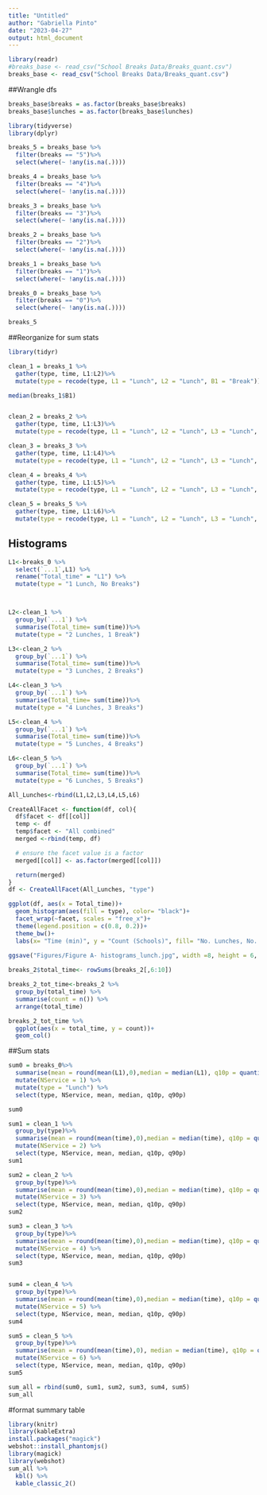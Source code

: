 ```yaml
---
title: "Untitled"
author: "Gabriella Pinto"
date: "2023-04-27"
output: html_document
---
```


```r
library(readr)
#breaks_base <- read_csv("School Breaks Data/Breaks_quant.csv")
breaks_base <- read_csv("School Breaks Data/Breaks_quant.csv")
```

##Wrangle dfs

```r
breaks_base$breaks = as.factor(breaks_base$breaks)
breaks_base$lunches = as.factor(breaks_base$lunches)

library(tidyverse)
library(dplyr)

breaks_5 = breaks_base %>%
  filter(breaks == "5")%>%
  select(where(~ !any(is.na(.))))

breaks_4 = breaks_base %>%
  filter(breaks == "4")%>%
  select(where(~ !any(is.na(.))))

breaks_3 = breaks_base %>%
  filter(breaks == "3")%>%
  select(where(~ !any(is.na(.))))

breaks_2 = breaks_base %>%
  filter(breaks == "2")%>%
  select(where(~ !any(is.na(.))))

breaks_1 = breaks_base %>%
  filter(breaks == "1")%>%
  select(where(~ !any(is.na(.))))

breaks_0 = breaks_base %>%
  filter(breaks == "0")%>%
  select(where(~ !any(is.na(.))))

breaks_5

```



##Reorganize for sum stats

```r
library(tidyr)

clean_1 = breaks_1 %>%
  gather(type, time, L1:L2)%>%
  mutate(type = recode(type, L1 = "Lunch", L2 = "Lunch", B1 = "Break"))

median(breaks_1$B1)


clean_2 = breaks_2 %>%
  gather(type, time, L1:L3)%>%
  mutate(type = recode(type, L1 = "Lunch", L2 = "Lunch", L3 = "Lunch", B1 = "Break", B2 = "Break"))

clean_3 = breaks_3 %>%
  gather(type, time, L1:L4)%>%
  mutate(type = recode(type, L1 = "Lunch", L2 = "Lunch", L3 = "Lunch", L4 = "Lunch", B1 = "Break", B2 = "Break", B3 = "Break"))

clean_4 = breaks_4 %>%
  gather(type, time, L1:L5)%>%
  mutate(type = recode(type, L1 = "Lunch", L2 = "Lunch", L3 = "Lunch", L4 = "Lunch", L5 = "Lunch", B1 = "Break", B2 = "Break", B3 = "Break", B4 = "Break"))

clean_5 = breaks_5 %>%
  gather(type, time, L1:L6)%>%
  mutate(type = recode(type, L1 = "Lunch", L2 = "Lunch", L3 = "Lunch", L4 = "Lunch", L5 = "Lunch", L6 = "Lunch", B1 = "Break", B2 = "Break", B3 = "Break", B4 = "Break", B5 = "Break"))

```

## Histograms

```r


L1<-breaks_0 %>% 
  select(`...1`,L1) %>% 
  rename("Total_time" = "L1") %>% 
  mutate(type = "1 Lunch, No Breaks")



L2<-clean_1 %>% 
  group_by(`...1`) %>% 
  summarise(Total_time= sum(time))%>% 
  mutate(type = "2 Lunches, 1 Break")

L3<-clean_2 %>% 
  group_by(`...1`) %>% 
  summarise(Total_time= sum(time))%>% 
  mutate(type = "3 Lunches, 2 Breaks")

L4<-clean_3 %>% 
  group_by(`...1`) %>% 
  summarise(Total_time= sum(time))%>% 
  mutate(type = "4 Lunches, 3 Breaks")

L5<-clean_4 %>% 
  group_by(`...1`) %>% 
  summarise(Total_time= sum(time))%>% 
  mutate(type = "5 Lunches, 4 Breaks")

L6<-clean_5 %>% 
  group_by(`...1`) %>% 
  summarise(Total_time= sum(time))%>% 
  mutate(type = "6 Lunches, 5 Breaks")

All_Lunches<-rbind(L1,L2,L3,L4,L5,L6)

CreateAllFacet <- function(df, col){
  df$facet <- df[[col]]
  temp <- df
  temp$facet <- "All combined"
  merged <-rbind(temp, df)

  # ensure the facet value is a factor
  merged[[col]] <- as.factor(merged[[col]])

  return(merged)
}
df <- CreateAllFacet(All_Lunches, "type")

ggplot(df, aes(x = Total_time))+
  geom_histogram(aes(fill = type), color= "black")+
  facet_wrap(~facet, scales = "free_x")+
  theme(legend.position = c(0.8, 0.2))+
  theme_bw()+
  labs(x= "Time (min)", y = "Count (Schools)", fill= "No. Lunches, No. Breaks")
  
ggsave("Figures/Figure A- histograms_lunch.jpg", width =8, height = 6, units = "in", dpi = 300)

breaks_2$total_time<- rowSums(breaks_2[,6:10])

breaks_2_tot_time<-breaks_2 %>% 
  group_by(total_time) %>% 
  summarise(count = n()) %>% 
  arrange(total_time)

breaks_2_tot_time %>% 
  ggplot(aes(x = total_time, y = count))+
  geom_col()

```



##Sum stats

```r
sum0 = breaks_0%>%
  summarise(mean = round(mean(L1),0),median = median(L1), q10p = quantile(L1, 0.10), q90p =quantile(L1,0.90))%>% 
  mutate(NService = 1) %>% 
  mutate(type = "Lunch") %>% 
  select(type, NService, mean, median, q10p, q90p)

sum0

sum1 = clean_1 %>%
  group_by(type)%>%
  summarise(mean = round(mean(time),0),median = median(time), q10p = quantile(time, 0.10), q90p =quantile(time, 0.90))%>% 
  mutate(NService = 2) %>% 
  select(type, NService, mean, median, q10p, q90p)
sum1

sum2 = clean_2 %>%
  group_by(type)%>%
  summarise(mean = round(mean(time),0),median = median(time), q10p = quantile(time, 0.10), q90p =quantile(time, 0.90))%>% 
  mutate(NService = 3) %>% 
  select(type, NService, mean, median, q10p, q90p)
sum2

sum3 = clean_3 %>%
  group_by(type)%>%
  summarise(mean = round(mean(time),0),median = median(time), q10p = quantile(time, 0.10), q90p =quantile(time, 0.90))%>% 
  mutate(NService = 4) %>% 
  select(type, NService, mean, median, q10p, q90p)
sum3


sum4 = clean_4 %>%
  group_by(type)%>%
  summarise(mean = round(mean(time),0),median = median(time), q10p = quantile(time, 0.10), q90p =quantile(time, 0.90))%>% 
  mutate(NService = 5) %>% 
  select(type, NService, mean, median, q10p, q90p)
sum4

sum5 = clean_5 %>%
  group_by(type)%>%
  summarise(mean = round(mean(time),0), median = median(time), q10p = quantile(time, 0.10), q90p =quantile(time, 0.90)) %>% 
  mutate(NService = 6) %>% 
  select(type, NService, mean, median, q10p, q90p)
sum5

sum_all = rbind(sum0, sum1, sum2, sum3, sum4, sum5)
sum_all
```
#format summary table
```r
library(knitr)
library(kableExtra)
install.packages("magick")
webshot::install_phantomjs()
library(magick)
library(webshot)
sum_all %>% 
  kbl() %>% 
  kable_classic_2()

```

